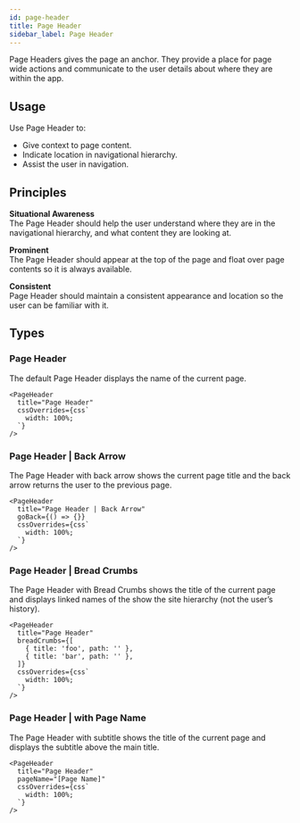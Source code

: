 ```yaml
---
id: page-header
title: Page Header
sidebar_label: Page Header
---
```



Page Headers gives the page an anchor. They provide a place for page wide actions and communicate to the user details about where they are within the app.

<ShowCase>
  <PageHeader
    cssOverrides={css`
      width: 100%;
    `}
    title="Page Header"
  />
</ShowCase>

## Usage

Use Page Header to:

- Give context to page content.
- Indicate location in navigational hierarchy.
- Assist the user in navigation.

## Principles

**Situational Awareness**  
The Page Header should help the user understand where they are in the navigational hierarchy, and what content they are looking at.

**Prominent**  
The Page Header should appear at the top of the page and float over page contents so it is always available.

**Consistent**  
Page Header should maintain a consistent appearance and location so the user can be familiar with it.

## Types

### Page Header

The default Page Header displays the name of the current page.

```tsx live
<PageHeader
  title="Page Header"
  cssOverrides={css`
    width: 100%;
  `}
/>
```

### Page Header | Back Arrow

The Page Header with back arrow shows the current page title and the back arrow returns the user to the previous page.

```tsx live
<PageHeader
  title="Page Header | Back Arrow"
  goBack={() => {}}
  cssOverrides={css`
    width: 100%;
  `}
/>
```

### Page Header | Bread Crumbs

The Page Header with Bread Crumbs shows the title of the current page and displays linked names of the show the site hierarchy (not the user’s history).

```tsx live
<PageHeader
  title="Page Header"
  breadCrumbs={[
    { title: 'foo', path: '' },
    { title: 'bar', path: '' },
  ]}
  cssOverrides={css`
    width: 100%;
  `}
/>
```

### Page Header | with Page Name

The Page Header with subtitle shows the title of the current page and displays the subtitle above the main title.

```tsx live
<PageHeader
  title="Page Header"
  pageName="[Page Name]"
  cssOverrides={css`
    width: 100%;
  `}
/>
```
